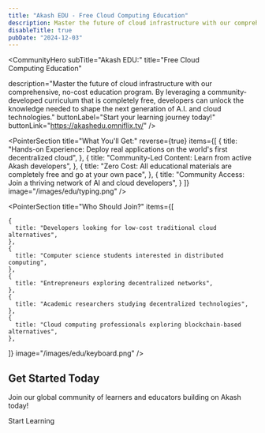 ```yaml
---
title: "Akash EDU - Free Cloud Computing Education"
description: Master the future of cloud infrastructure with our comprehensive, no-cost education program. By leveraging a community-developed curriculum that is completely free, developers can unlock the knowledge needed to shape the next generation of A.I. and cloud technologies.
disableTitle: true
pubDate: "2024-12-03"
---
```



<CommunityHero
  subTitle="Akash EDU:"
  title="Free Cloud <br class='md:hidden'/> Computing Education"
  
  description="Master the future of cloud infrastructure with our comprehensive, no-cost education program. By leveraging a community-developed curriculum that is completely free, developers can unlock the knowledge needed to shape the next generation of A.I. and cloud technologies."
  buttonLabel="Start your learning journey today!"
  buttonLink="https://akashedu.omniflix.tv/"
/>

<PointerSection
  title="What You'll Get:"
  reverse={true}
  items={[
    {
      title: "Hands-on Experience: Deploy real applications on the world's first decentralized cloud",
    },
    {
      title: "Community-Led Content: Learn from active Akash developers",
    },
    {
      title: "Zero Cost: All educational materials are completely free and go at your own pace",
    },
    {
      title: "Community Access: Join a thriving network of AI and cloud developers",
    }
  ]}
  image="/images/edu/typing.png"
/>


<div className="mt-20 lg:mt-40"/>

<PointerSection
  title="Who Should Join?"
  items={[
  
    {
      title: "Developers looking for low-cost traditional cloud alternatives",
    },
    {
      title: "Computer science students interested in distributed computing",
    },
    {
      title: "Entrepreneurs exploring decentralized networks",
    },
    {
      title: "Academic researchers studying decentralized technologies",
    },
    {
      title: "Cloud computing professionals exploring blockchain-based alternatives",
    },
  ]}
  image="/images/edu/keyboard.png"
/>

<div className="mt-20 lg:mt-40"/>


<div className="flex flex-col  not-prose  justify-center items-center">
  <h2 className="text-3xl font-semibold text-center">Get Started Today</h2>
  <p className="text-center text-sm md:text-base mt-4">Join our global community of learners and educators building on Akash today!</p>
  <ButtonLink arrow className="mt-10 " link="https://akashedu.omniflix.tv/" variant="secondary" size="lg" >
Start Learning
  </ButtonLink>
</div>


